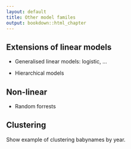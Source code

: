 ```yaml
---
layout: default
title: Other model familes
output: bookdown::html_chapter
---
```



## Extensions of linear models

* Generalised linear models: logistic, ...

* Hierarchical models

## Non-linear

* Random forrests

## Clustering

Show example of clustering babynames by year.
